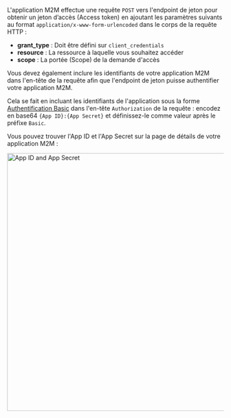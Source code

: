L'application M2M effectue une requête `POST` vers l'endpoint de jeton pour obtenir un jeton d’accès (Access token) en ajoutant les paramètres suivants au format `application/x-www-form-urlencoded` dans le corps de la requête HTTP :

- **grant_type** : Doit être défini sur `client_credentials`
- **resource** : La ressource à laquelle vous souhaitez accéder
- **scope** : La portée (Scope) de la demande d'accès

Vous devez également inclure les identifiants de votre application M2M dans l'en-tête de la requête afin que l'endpoint de jeton puisse authentifier votre application M2M.

Cela se fait en incluant les identifiants de l'application sous la forme [Authentification Basic](https://developer.mozilla.org/en-US/docs/Web/HTTP/Headers/Authorization#basic_authentication) dans l'en-tête `Authorization` de la requête : encodez en base64 `{App ID}:{App Secret}` et définissez-le comme valeur après le préfixe `Basic`.

Vous pouvez trouver l'App ID et l'App Secret sur la page de détails de votre application M2M :

<img alt="App ID and App Secret" src="/img/assets/app-id-secret.png" width="600px" />
